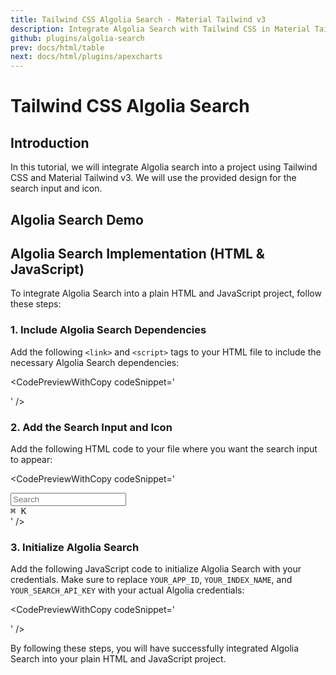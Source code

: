 ```yaml
---
title: Tailwind CSS Algolia Search - Material Tailwind v3
description: Integrate Algolia Search with Tailwind CSS in Material Tailwind v3. Enhance search functionality with fast and responsive Algolia Search components.
github: plugins/algolia-search
prev: docs/html/table
next: docs/html/plugins/apexcharts
---
```


# Tailwind CSS Algolia Search

## Introduction

In this tutorial, we will integrate Algolia search into a project using Tailwind CSS and Material Tailwind v3. We will use the provided design for the search input and icon.


## Algolia Search Demo

<PreviewWithCode relativePath="plugins/algolia-search/algolia-search-demo.tsx" language="html" />

## Algolia Search Implementation (HTML & JavaScript)

To integrate Algolia Search into a plain HTML and JavaScript project, follow these steps:

### 1. Include Algolia Search Dependencies

   Add the following `<link>` and `<script>` tags to your HTML file to include the necessary Algolia Search dependencies:

<CodePreviewWithCopy codeSnippet='
<link rel="stylesheet" href="https://cdn.jsdelivr.net/npm/@docsearch/css@3" />
<script src="https://cdn.jsdelivr.net/npm/@docsearch/js@3"></script>
' />

### 2. Add the Search Input and Icon

   Add the following HTML code to your file where you want the search input to appear:

<CodePreviewWithCopy codeSnippet='
<div class="group relative">
  <div class="relative h-10 w-full min-w-[200px]">
    <input
      type="email"
      placeholder="Search"
      readonly=""
      class="w-full aria-disabled:cursor-not-allowed outline-none focus:outline-none text-slate-800 dark:text-white placeholder:text-slate-600/60 bg-transparent ring-transparent border border-slate-200 transition-all duration-300 ease-in disabled:opacity-50 disabled:pointer-events-none data-[error=true]:border-red-500 data-[success=true]:border-green-500 text-sm rounded-md py-2 px-2.5 ring shadow-sm data-[icon-placement=start]:ps-9 data-[icon-placement=end]:pe-9 hover:border-slate-800 hover:ring-slate-800/10 focus:border-slate-800 focus:ring-slate-800/10 peer"
    />
  </div>
  <div class="absolute top-[calc(50%-1px)] right-2.5 -translate-y-2/4">
    <kbd class="rounded border border-slate-100 bg-white px-1 pt-px pb-0 text-xs font-medium text-slate-900 shadow shadow-black/5">
      <span class="mr-0.5 inline-block translate-y-[1.5px] text-base">
        ⌘
      </span>
      K
    </kbd>
  </div>
  <div id="docsearch" class="absolute inset-0 w-full opacity-0"></div>
</div>
' />


### 3. Initialize Algolia Search

   Add the following JavaScript code to initialize Algolia Search with your credentials. Make sure to replace `YOUR_APP_ID`, `YOUR_INDEX_NAME`, and `YOUR_SEARCH_API_KEY` with your actual Algolia credentials:

<CodePreviewWithCopy codeSnippet='
<script>
  docsearch({
    container: "#docsearch",
    appId: "YOUR_APP_ID",
    indexName: "YOUR_INDEX_NAME",
    apiKey: "YOUR_SEARCH_API_KEY",
  });
</script>
' />

By following these steps, you will have successfully integrated Algolia Search into your plain HTML and JavaScript project.

